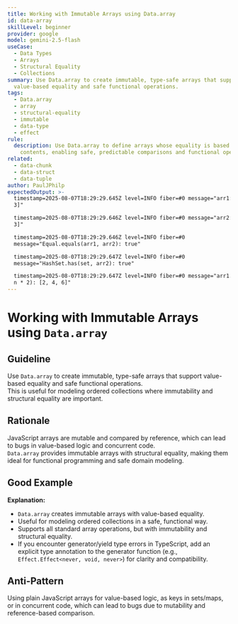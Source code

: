 ```yaml
---
title: Working with Immutable Arrays using Data.array
id: data-array
skillLevel: beginner
provider: google
model: gemini-2.5-flash
useCase:
  - Data Types
  - Arrays
  - Structural Equality
  - Collections
summary: Use Data.array to create immutable, type-safe arrays that support
  value-based equality and safe functional operations.
tags:
  - Data.array
  - array
  - structural-equality
  - immutable
  - data-type
  - effect
rule:
  description: Use Data.array to define arrays whose equality is based on their
    contents, enabling safe, predictable comparisons and functional operations.
related:
  - data-chunk
  - data-struct
  - data-tuple
author: PaulJPhilp
expectedOutput: >-
  timestamp=2025-08-07T18:29:29.645Z level=INFO fiber=#0 message="arr1: [1, 2,
  3]"

  timestamp=2025-08-07T18:29:29.646Z level=INFO fiber=#0 message="arr2: [1, 2,
  3]"

  timestamp=2025-08-07T18:29:29.646Z level=INFO fiber=#0
  message="Equal.equals(arr1, arr2): true"

  timestamp=2025-08-07T18:29:29.647Z level=INFO fiber=#0
  message="HashSet.has(set, arr2): true"

  timestamp=2025-08-07T18:29:29.647Z level=INFO fiber=#0 message="arr1.map(n =>
  n * 2): [2, 4, 6]"
---
```


# Working with Immutable Arrays using `Data.array`

## Guideline

Use `Data.array` to create immutable, type-safe arrays that support value-based equality and safe functional operations.  
This is useful for modeling ordered collections where immutability and structural equality are important.

## Rationale

JavaScript arrays are mutable and compared by reference, which can lead to bugs in value-based logic and concurrent code.  
`Data.array` provides immutable arrays with structural equality, making them ideal for functional programming and safe domain modeling.

## Good Example

<Example path="./src/data-array.ts" />

**Explanation:**  
- `Data.array` creates immutable arrays with value-based equality.
- Useful for modeling ordered collections in a safe, functional way.
- Supports all standard array operations, but with immutability and structural equality.
- If you encounter generator/yield type errors in TypeScript, add an explicit type annotation to the generator function (e.g., `Effect.Effect<never, void, never>`) for clarity and compatibility.

## Anti-Pattern

Using plain JavaScript arrays for value-based logic, as keys in sets/maps, or in concurrent code, which can lead to bugs due to mutability and reference-based comparison.